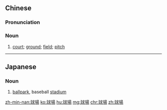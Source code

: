 {{also|球场}}
==Chinese==
{{zh-forms|s=球场}}

===Pronunciation===
{{zh-pron
|m=qiú場,er=1
|c=kau4 coeng4
|mn=qz,tw,xm:kiû-tiûⁿ/zz:kiû-tiôⁿ
|cat=n
}}

===Noun===
{{zh-noun}}

# {{qualifier|for ball games}} [[court]]; [[ground]]; [[field]]; [[pitch]] {{zh-mw|個|處}}

{{zh-cat|Elementary}}

----

==Japanese==
{{ja-kanjitab|きゅう|じょう|yomi=on}}

===Noun===
{{ja-noun|きゅうじょう}}

# [[ballpark]], baseball [[stadium]]

[[zh-min-nan:球場]]
[[ko:球場]]
[[hu:球場]]
[[mg:球場]]
[[chr:球場]]
[[zh:球場]]